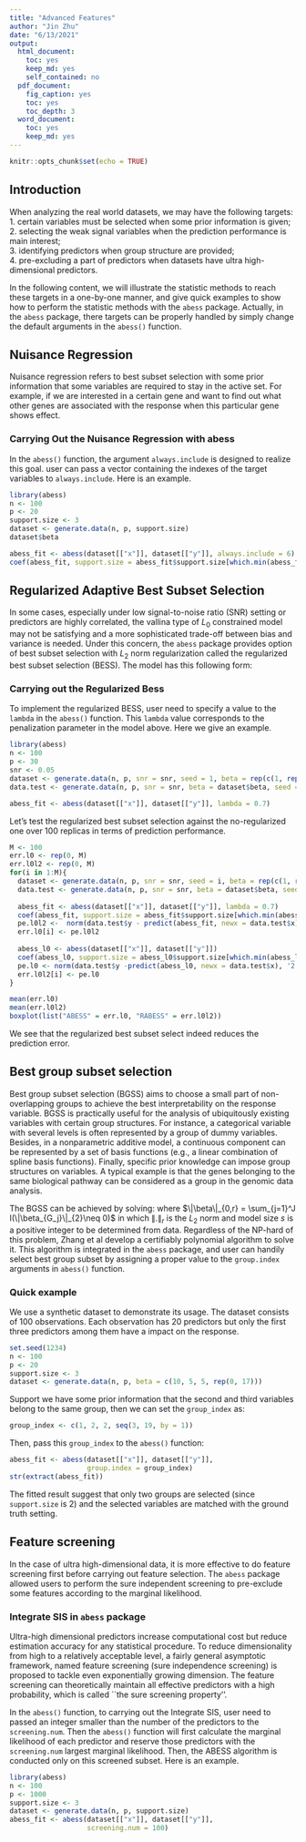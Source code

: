 ```yaml
---
title: "Advanced Features"
author: "Jin Zhu"
date: "6/13/2021"
output:
  html_document: 
    toc: yes
    keep_md: yes
    self_contained: no
  pdf_document:
    fig_caption: yes
    toc: yes
    toc_depth: 3
  word_document: 
    toc: yes
    keep_md: yes
---
```


```r
knitr::opts_chunk$set(echo = TRUE)
```

## Introduction
When analyzing the real world datasets, we may have the following targets:        
1. certain variables must be selected when some prior information is given;        
2. selecting the weak signal variables when the prediction performance is main interest;       
3. identifying predictors when group structure are provided;        
4. pre-excluding a part of predictors when datasets have ultra high-dimensional predictors. 

In the following content, we will illustrate the statistic methods to reach these targets in a one-by-one manner, 
and give quick examples to show how to perform the statistic methods with the `abess` package.
Actually, in the `abess` package, there targets can be properly handled by simply change the default arguments in the `abess()` function. 

## Nuisance Regression

Nuisance regression refers to best subset selection with some prior information that some variables are required to stay in the active set. For example, if we are interested in a certain gene and want to find out what other genes are associated with the response when this particular gene shows effect.

### Carrying Out the Nuisance Regression with abess

In the `abess()` function, the argument `always.include` is designed to realize this goal. user can pass a vector containing the indexes of the target variables to `always.include`. Here is an example.

```r
library(abess)
n <- 100
p <- 20
support.size <- 3
dataset <- generate.data(n, p, support.size)
dataset$beta

abess_fit <- abess(dataset[["x"]], dataset[["y"]], always.include = 6)
coef(abess_fit, support.size = abess_fit$support.size[which.min(abess_fit$tune.value)])
```

## Regularized Adaptive Best Subset Selection

In some cases, especially under low signal-to-noise ratio (SNR) setting or predictors are highly correlated, the vallina type of $L_0$ constrained model may not be satisfying and a more sophisticated trade-off between bias and variance is needed. Under this concern, the `abess` package provides option of best subset selection with $L_2$ norm regularization called the regularized best subset selection (BESS). The model has this following form:

\begin{align}
\min_\beta L(\beta) + \lambda \|\beta\|_2^2
\end{align}


### Carrying out the Regularized Bess

To implement the regularized BESS, user need to specify a value to the `lambda` in the `abess()` function. This `lambda` value corresponds to the penalization parameter in the model above. Here we give an example.

```r
library(abess)
n <- 100
p <- 30
snr <- 0.05
dataset <- generate.data(n, p, snr = snr, seed = 1, beta = rep(c(1, rep(0 ,5)), each = 5), rho = 0.8, cortype = 3)
data.test <- generate.data(n, p, snr = snr, beta = dataset$beta, seed = 100)

abess_fit <- abess(dataset[["x"]], dataset[["y"]], lambda = 0.7)
```

Let's test the regularized best subset selection against the no-regularized one over 100 replicas in terms of prediction performance.
```r
M <- 100
err.l0 <- rep(0, M)
err.l0l2 <- rep(0, M)
for(i in 1:M){
  dataset <- generate.data(n, p, snr = snr, seed = i, beta = rep(c(1, rep(0 ,5)), each = 5), rho = 0.8, cortype = 3)
  data.test <- generate.data(n, p, snr = snr, beta = dataset$beta, seed = i+100)
  
  abess_fit <- abess(dataset[["x"]], dataset[["y"]], lambda = 0.7)
  coef(abess_fit, support.size = abess_fit$support.size[which.min(abess_fit$tune.value)])
  pe.l0l2 <-  norm(data.test$y - predict(abess_fit, newx = data.test$x),'2')
  err.l0[i] <- pe.l0l2
  
  abess_l0 <- abess(dataset[["x"]], dataset[["y"]])
  coef(abess_l0, support.size = abess_l0$support.size[which.min(abess_l0$tune.value)])
  pe.l0 <- norm(data.test$y -predict(abess_l0, newx = data.test$x), '2')
  err.l0l2[i] <- pe.l0
}

mean(err.l0)
mean(err.l0l2)
boxplot(list("ABESS" = err.l0, "RABESS" = err.l0l2))
```

We see that the regularized best subset select indeed reduces the prediction error.
<!-- ```{r} -->

<!-- snr = 0.05 -->
<!-- dataset <- generate.data(n, p, snr = snr, seed = 1, beta = rep(c(1, rep(0 ,5)), each = 5), rho = 0.8, cortype = 3) -->
<!-- dataset$beta -->

<!-- data.test <- generate.data(n, p, beta = dataset$beta, seed = 100, snr = snr) -->

<!-- tpr.l0l2 <- rep(0, M) -->
<!-- fpr.l0l2 <- rep(0, M) -->

<!-- abess_l0 <- abess(dataset[["x"]], dataset[["y"]]) -->
<!-- beta.l0 = coef(abess_l0, support.size = abess_fit$support.size[which.min(abess_fit$tune.value)]) -->
<!-- tpr.l0 <-length(which(dataset$beta!=0 & beta.l0[-1] !=0)) -->
<!-- fpr.l0 <-length(which(dataset$beta==0 & beta.l0[-1] !=0)) -->
<!-- err.l0l2 = rep(0, M) -->
<!-- err.l0=norm(data.test$y -predict(abess_l0, newx = data.test$x), '2') -->
<!-- # tpr <- rep(0, M) -->
<!-- M=100 -->
<!-- lambda_list = exp(seq(log(5) ,log(0.001), length.out = M)) -->
<!-- # dataset <- generate.data(n, p, support.size, snr = 0.5, seed = 123) -->
<!-- # dataset$beta -->
<!-- # -->
<!-- # data.test <- generate.data(n, p, beta = dataset$beta, seed = 100, snr = snr) -->

<!-- for(i in 1:M){ -->

<!--   abess_fit <- abess(dataset[["x"]], dataset[["y"]], lambda = lambda_list[i]) -->
<!--   beta.fit = coef(abess_fit, support.size = abess_fit$support.size[which.min(abess_fit$tune.value)]) -->
<!--   tpr.l0l2[i] = length(which(dataset$beta !=0 & beta.fit[-1] !=0)) -->
<!--   fpr.l0l2[i] = length(which(dataset$beta ==0 & beta.fit[-1] !=0)) -->
<!--   # coef(abess_fit, support.size = abess_fit$support.size[which.min(abess_fit$tune.value)]) -->
<!--   # -->
<!--   err.l0l2[i] = norm(data.test$y - predict(abess_fit, newx = data.test$x),'2') -->


<!--   # abess_l0 <- abess(dataset[["x"]], dataset[["y"]]) -->
<!--   # beta.l0 = coef(abess_l0, support.size = abess_fit$support.size[which.min(abess_fit$tune.value)]) -->
<!--   # tpr.l0[i] =length(which(dataset$beta!=0 & beta.l0[-1] !=0)) -->
<!--   # fpr.l0[i] = length(which(dataset$beta==0 & beta.l0[-1] !=0)) -->
<!--   # err.l0 = norm(data.test$y -predict(abess_l0, newx = data.test$x), '2') -->
<!-- } -->
<!-- ``` -->


## Best group subset selection        
Best group subset selection (BGSS) aims to choose a small part of non-overlapping groups to achieve the best interpretability on the response variable. 
BGSS is practically useful for the analysis of ubiquitously existing variables with certain group structures.
For instance, a categorical variable with several levels is often represented by a group of dummy variables.
Besides, in a nonparametric additive model, a continuous component can be represented by a set of basis functions
(e.g., a linear combination of spline basis functions).
Finally, specific prior knowledge can impose group structures on variables. A typical example is that
the genes belonging to the same biological pathway can be considered as a group in the genomic data analysis.

The BGSS can be achieved by solving:
\begin{equation}\label{eq:constraint}
\min\limits_{\beta \in \mathbb{R}^p} \frac{1}{2n}\|y-X\beta\|_2^2,\quad s.t.\ \|\beta\|_{0,r}\leqslant s,
\end{equation}
where $\|\beta\|_{0,r} = \sum_{j=1}^J I(\|\beta_{G_j}\|_{2}\neq 0)$ in which $\|.\|_r$ is the $L_2$ norm and model size $s$ is a positive integer to be determined from data.
Regardless of the NP-hard of this problem, Zhang et al develop a certifiably polynomial algorithm to solve it. 
This algorithm is integrated in the `abess` package, and user can handily select best group subset by assigning a proper value to the `group.index` arguments in `abess()` function. 

### Quick example

We use a synthetic dataset to demonstrate its usage. 
The dataset consists of 100 observations. Each observation has 20 predictors but only the first three predictors among them have a impact on the response. 
```r
set.seed(1234)
n <- 100
p <- 20
support.size <- 3
dataset <- generate.data(n, p, beta = c(10, 5, 5, rep(0, 17)))
```
Support we have some prior information that the second and third variables belong to the same group, then we can set the `group_index` as:
```r
group_index <- c(1, 2, 2, seq(3, 19, by = 1))
```
Then, pass this `group_index` to the `abess()` function: 
```r
abess_fit <- abess(dataset[["x"]], dataset[["y"]], 
                   group.index = group_index)
str(extract(abess_fit))
```
The fitted result suggest that only two groups are selected (since `support.size` is 2) and 
the selected variables are matched with the ground truth setting.

## Feature screening
In the case of ultra high-dimensional data, it is more effective to do feature screening first before carrying out feature selection. The `abess` package allowed users to perform the sure independent screening to pre-exclude some features according to the marginal likelihood.

### Integrate SIS in `abess` package
Ultra-high dimensional predictors increase computational cost but reduce estimation accuracy for any statistical procedure. To reduce dimensionality from high to a relatively acceptable level, 
a fairly general asymptotic framework, named feature screening (sure independence screening) is proposed to tackle even exponentially growing dimension. The feature screening can theoretically maintain all effective predictors with a high probability, which is called ``the sure screening property''.

In the `abess()` function, to carrying out the Integrate SIS, user need to passed an integer smaller than the number of the predictors to the `screening.num`. Then the `abess()` function will first calculate the marginal likelihood of each predictor and reserve those predictors with the `screening.num` largest marginal likelihood. Then, the ABESS algorithm is conducted only on this screened subset. Here is an example.

```r
library(abess)
n <- 100
p <- 1000
support.size <- 3
dataset <- generate.data(n, p, support.size)
abess_fit <- abess(dataset[["x"]], dataset[["y"]], 
                   screening.num = 100)
```